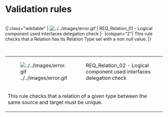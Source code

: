 = Validation rules =

<br/>
{| class="wikitable"
| [[File:../../images/error.gif]]
| REQ_Relation_01 - Logical component used interfaces delegation check
|-
|colspan="2"| This rule checks that a Relation has its Relation Type set with a non null value. 
|}

<br/>

{| class="wikitable"
| [[File:../../images/error.gif]]
|REQ_Relation_02 - Logical component used interfaces delegation check
|-
|colspan="2"| This rule checks that a relation of a given type between the same source and target must be unique.
|}	